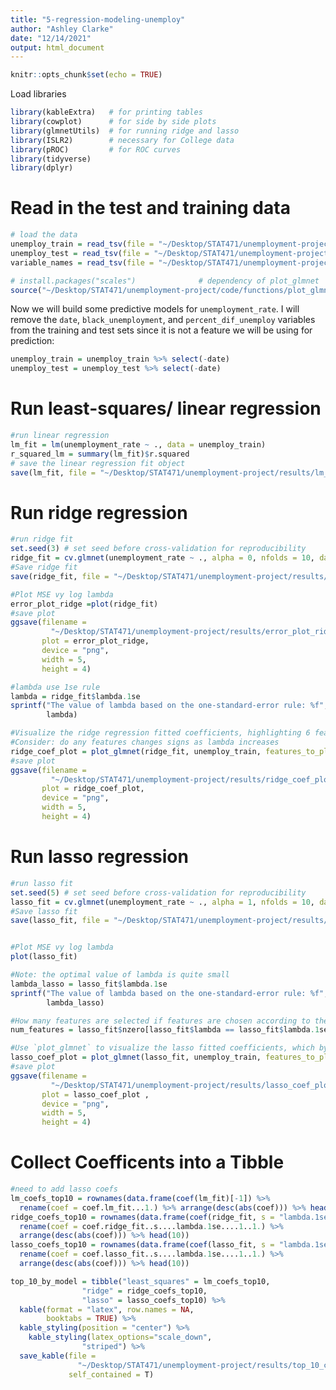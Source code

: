 ```yaml
---
title: "5-regression-modeling-unemploy"
author: "Ashley Clarke"
date: "12/14/2021"
output: html_document
---
```


```r
knitr::opts_chunk$set(echo = TRUE)
```

Load libraries
```r
library(kableExtra)   # for printing tables
library(cowplot)      # for side by side plots
library(glmnetUtils)  # for running ridge and lasso
library(ISLR2)        # necessary for College data 
library(pROC)         # for ROC curves
library(tidyverse)  
library(dplyr)
```

# Read in the test and training data

```r
# load the data
unemploy_train = read_tsv(file = "~/Desktop/STAT471/unemployment-project/data/clean/econ_train.tsv")
unemploy_test = read_tsv(file = "~/Desktop/STAT471/unemployment-project/data/clean/econ_test.tsv")
variable_names = read_tsv(file = "~/Desktop/STAT471/unemployment-project/data/clean/var_names.tsv")

# install.packages("scales")              # dependency of plot_glmnet
source("~/Desktop/STAT471/unemployment-project/code/functions/plot_glmnet.R")
```

Now we will build some predictive models for `unemployment_rate`. I will remove the `date`, `black_unemployment`, and `percent_dif_unemploy` variables from the training and test sets since it is not a feature we will be using for prediction:
```r
unemploy_train = unemploy_train %>% select(-date)
unemploy_test = unemploy_test %>% select(-date)
```

# Run least-squares/ linear regression

```r
#run linear regression
lm_fit = lm(unemployment_rate ~ ., data = unemploy_train)
r_squared_lm = summary(lm_fit)$r.squared
# save the linear regression fit object
save(lm_fit, file = "~/Desktop/STAT471/unemployment-project/results/lm_fit.Rda")
```

# Run ridge regression

```r
#run ridge fit
set.seed(3) # set seed before cross-validation for reproducibility
ridge_fit = cv.glmnet(unemployment_rate ~ ., alpha = 0, nfolds = 10, data = unemploy_train) 
#Save ridge fit 
save(ridge_fit, file = "~/Desktop/STAT471/unemployment-project/results/ridge_fit.Rda")

#Plot MSE vy log lambda 
error_plot_ridge =plot(ridge_fit)
#save plot 
ggsave(filename = 
         "~/Desktop/STAT471/unemployment-project/results/error_plot_ridge.png", 
       plot = error_plot_ridge, 
       device = "png", 
       width = 5, 
       height = 4)

#lambda use 1se rule 
lambda = ridge_fit$lambda.1se
sprintf("The value of lambda based on the one-standard-error rule: %f",
        lambda)

#Visualize the ridge regression fitted coefficients, highlighting 6 features using the `features_to_plot` argument
#Consider: do any features changes signs as lambda increases
ridge_coef_plot = plot_glmnet(ridge_fit, unemploy_train, features_to_plot = 6)
#save plot 
ggsave(filename = 
         "~/Desktop/STAT471/unemployment-project/results/ridge_coef_plot.png", 
       plot = ridge_coef_plot, 
       device = "png", 
       width = 5, 
       height = 4)
```

# Run lasso regression
```r
#run lasso fit
set.seed(5) # set seed before cross-validation for reproducibility
lasso_fit = cv.glmnet(unemployment_rate ~ ., alpha = 1, nfolds = 10, data = unemploy_train) 
#Save lasso fit 
save(lasso_fit, file = "~/Desktop/STAT471/unemployment-project/results/lasso_fit.Rda")


#Plot MSE vy log lambda 
plot(lasso_fit)

#Note: the optimal value of lambda is quite small 
lambda_lasso = lasso_fit$lambda.1se
sprintf("The value of lambda based on the one-standard-error rule: %f",
        lambda_lasso)

#How many features are selected if features are chosen according to the 1 se rule?
num_features = lasso_fit$nzero[lasso_fit$lambda == lasso_fit$lambda.1se]

#Use `plot_glmnet` to visualize the lasso fitted coefficients, which by default will highlight the features selected by the lasso
lasso_coef_plot = plot_glmnet(lasso_fit, unemploy_train, features_to_plot = 8)
#save plot 
ggsave(filename = 
         "~/Desktop/STAT471/unemployment-project/results/lasso_coef_plot.png", 
       plot = lasso_coef_plot , 
       device = "png", 
       width = 5, 
       height = 4)
```

# Collect Coefficents into a Tibble 
```r
#need to add lasso coefs 
lm_coefs_top10 = rownames(data.frame(coef(lm_fit)[-1]) %>% 
  rename(coef = coef.lm_fit...1.) %>% arrange(desc(abs(coef))) %>% head(10))
ridge_coefs_top10 = rownames(data.frame(coef(ridge_fit, s = "lambda.1se")[-1,1]) %>% 
  rename(coef = coef.ridge_fit..s....lambda.1se....1..1.) %>% 
  arrange(desc(abs(coef))) %>% head(10))
lasso_coefs_top10 = rownames(data.frame(coef(lasso_fit, s = "lambda.1se")[-1,1]) %>% 
  rename(coef = coef.lasso_fit..s....lambda.1se....1..1.) %>% 
  arrange(desc(abs(coef))) %>% head(10))

top_10_by_model = tibble("least_squares" = lm_coefs_top10, 
                "ridge" = ridge_coefs_top10, 
                "lasso" = lasso_coefs_top10) %>%
  kable(format = "latex", row.names = NA, 
        booktabs = TRUE) %>%
  kable_styling(position = "center") %>%
    kable_styling(latex_options="scale_down",
                "striped") %>%
  save_kable(file =
               "~/Desktop/STAT471/unemployment-project/results/top_10_coefs.pdf", 
             self_contained = T)
```

